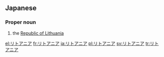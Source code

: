==Japanese==
===Proper noun===
{{ja-pos|ka|proper|rom=Ritoania|hidx=りとあにあ}}

# the [[Lithuania|Republic of Lithuania]]

[[el:リトアニア]]
[[fr:リトアニア]]
[[ja:リトアニア]]
[[pl:リトアニア]]
[[sv:リトアニア]]
[[tr:リトアニア]]